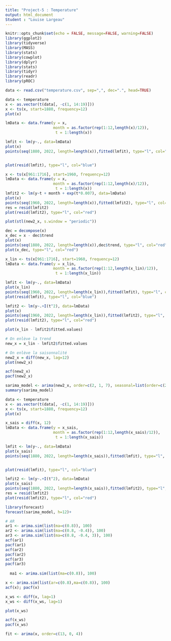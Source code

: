 ```yaml
---
title: "Project-5 : Temperature"
output: html_document
Student : "Louise Largeau"
---
```


```r
knitr::opts_chunk$set(echo = FALSE, message=FALSE, warning=FALSE)
library(ggplot2)
library(tidyverse)
library(MASS)
library(stats)
library(cowplot)
library(dplyr)
library(stats)
library(tidyr)
library(readr)
library(pROC)
```

```r
data <- read.csv("temperature.csv", sep=",", dec=".", head=TRUE)
```

```r
data <- temperature
x <- as.vector(t(data[, -c(1, 14:19)]))
x <- ts(x, start=1880, frequency=12)
plot(x)

lmData <- data.frame(y = x,
                     month = as.factor(rep(1:12,length(x)/12)),
                      t = 1:length(x))

lmfit <- lm(y~., data=lmData)
plot(x)
points(seq(1880, 2022, length=length(x)),fitted(lmfit), type="l", col="blue")


plot(resid(lmfit), type="l", col="blue")

x <- ts(x[961:1716], start=1960, frequency=12)
lmData <- data.frame(y = x,
                     month = as.factor(rep(1:12,length(x)/12)),
                      t = 1:length(x))
lmfit2 <- lm(y~t + month + exp(t*0.007), data=lmData)
plot(x)
points(seq(1960, 2022, length=length(x)),fitted(lmfit2), type="l", col="red")
res = resid(lmfit2)
plot(resid(lmfit2), type="l", col="red")
```

```r
plot(stl(new2_x, s.window = "periodic"))

dec = decompose(x)
x_dec = x - dec$trend
plot(x)
points(seq(1880, 2022, length=length(x)),dec$trend, type="l", col="red")
plot(x_dec, type="l", col="red")
```

```r
x_lin <- ts(x[961:1716], start=1960, frequency=12)
lmData <- data.frame(y = x_lin,
                     month = as.factor(rep(1:12,length(x_lin)/12)),
                      t = 1:length(x_lin))

lmfit <- lm(y~., data=lmData)
plot(x_lin)
points(seq(1960, 2022, length=length(x_lin)),fitted(lmfit), type="l", col="blue")
plot(resid(lmfit), type="l", col="blue")

lmfit2 <- lm(y~.+I(t^2), data=lmData)
plot(x)
points(seq(1960, 2022, length=length(x_lin)),fitted(lmfit2), type="l", col="red")
plot(resid(lmfit2), type="l", col="red")

plot(x_lin - lmfit2$fitted.values)

# On enlève la trend
new_x = x_lin - lmfit2$fitted.values

# On enlève la saisonnalité 
new2_x = diff(new_x, lag=12)
plot(new2_x)
```

```r
acf(new2_x)
pacf(new2_x)
```

```r
sarima_model <- arima(new2_x, order=c(2, 1, 7), seasonal=list(order=c(2, 0, 1), period=12))
summary(sarima_model)
```

```r
data <- temperature
x <- as.vector(t(data[, -c(1, 14:19)]))
x <- ts(x, start=1880, frequency=12)
plot(x)

x_sais = diff(x, 12)
lmData <- data.frame(y = x_sais,
                     month = as.factor(rep(1:12,length(x_sais)/12)),
                      t = 1:length(x_sais))

lmfit <- lm(y~., data=lmData)
plot(x_sais)
points(seq(1880, 2022, length=length(x_sais)),fitted(lmfit), type="l", col="blue")


plot(resid(lmfit), type="l", col="blue")

lmfit2 <- lm(y~.+I(t^2), data=lmData)
plot(x_sais)
points(seq(1880, 2022, length=length(x_sais)),fitted(lmfit2), type="l", col="red")
res = resid(lmfit2)
plot(resid(lmfit2), type="l", col="red")
```



```r
library(forecast)
forecast(sarima_model, h=12)+
```


```r
# AR 
ar1 <- arima.sim(list(ma=c(0.8)), 100)
ar2 <- arima.sim(list(ma=c(0.8, -0.4)), 100)
ar3 <- arima.sim(list(ma=c(0.8, -0.4, 3)), 100)
acf(ar1)
pacf(ar1)
acf(ar2)
pacf(ar2)
acf(ar3)
pacf(ar3)
 
  ma1 <- arima.sim(list(ma=c(0.8)), 100)
```

```r
x <- arima.sim(list(ar=c(0.8),ma=c(0.8)), 100)
acf(x); pacf(x)
```

```r
x_ws <- diff(x, lag=1)
x_ws <- diff(x_ws, lag=1)

plot(x_ws)

acf(x_ws)
pacf(x_ws)

fit <- arima(x, order=c(13, 0, 4))


```



